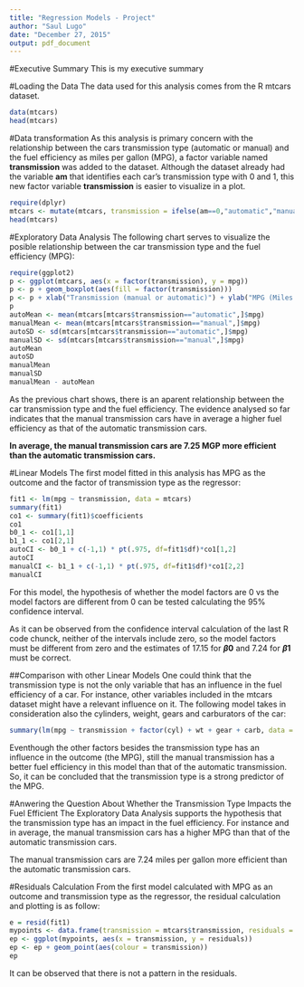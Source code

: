 ```yaml
---
title: "Regression Models - Project"
author: "Saul Lugo"
date: "December 27, 2015"
output: pdf_document
---
```


#Executive Summary
This is my executive summary

#Loading the Data
The data used for this analysis comes from the R mtcars dataset.

```r
data(mtcars)
head(mtcars)
```

#Data transformation
As this analysis is primary concern with the relationship between the cars transmission type (automatic or manual) and the fuel efficiency as miles per gallon (MPG), a factor variable named **transmission** was added to the dataset. Although the dataset already had the variable **am** that identifies each car's transmission type with 0 and 1, this new factor variable **transmission** is easier to visualize in a plot.

```r
require(dplyr)
mtcars <- mutate(mtcars, transmission = ifelse(am==0,"automatic","manual"))
head(mtcars)
```

#Exploratory Data Analysis
The following chart serves to visualize the posible relationship between the car transmission type and the fuel efficiency (MPG):

```r
require(ggplot2)
p <- ggplot(mtcars, aes(x = factor(transmission), y = mpg))
p <- p + geom_boxplot(aes(fill = factor(transmission)))
p <- p + xlab("Transmission (manual or automatic)") + ylab("MPG (Miles Per Gallon)")
p
autoMean <- mean(mtcars[mtcars$transmission=="automatic",]$mpg)
manualMean <- mean(mtcars[mtcars$transmission=="manual",]$mpg)
autoSD <- sd(mtcars[mtcars$transmission=="automatic",]$mpg)
manualSD <- sd(mtcars[mtcars$transmission=="manual",]$mpg)
autoMean
autoSD
manualMean
manualSD
manualMean - autoMean
```

As the previous chart shows, there is an aparent relationship between the car transmission type and the fuel efficiency. The evidence analysed so far indicates that the manual transmission cars have in average a higher fuel efficiency as that of the automatic transmission cars. 

**In average, the manual transmission cars are 7.25 MGP more efficient than the automatic transmission cars.**

#Linear Models
The first model fitted in this analysis has MPG as the outcome and the factor of transmission type as the regressor:
```r
fit1 <- lm(mpg ~ transmission, data = mtcars)
summary(fit1)
co1 <- summary(fit1)$coefficients
co1
b0_1 <- co1[1,1]
b1_1 <- co1[2,1]
autoCI <- b0_1 + c(-1,1) * pt(.975, df=fit1$df)*co1[1,2]
autoCI
manualCI <- b1_1 + c(-1,1) * pt(.975, df=fit1$df)*co1[2,2]
manualCI
```

For this model, the hypothesis of whether the model factors are 0 vs the model factors are different from 0 can be tested calculating the 95% confidence interval.

As it can be observed from the confidence interval calculation of the last R code chunck, neither of the intervals include zero, so the model factors must be different from zero and the estimates of 17.15 for **$\beta{0}$** and 7.24 for **$\beta{1}$** must be correct. 

##Comparison with other Linear Models
One could think that the transmission type is not the only variable that has an influence in the fuel efficiency of a car. For instance, other variables included in the mtcars dataset might have a relevant influence on it. The following model takes in consideration also the cylinders, weight, gears and carburators of the car:

```r
summary(lm(mpg ~ transmission + factor(cyl) + wt + gear + carb, data = mtcars))
```

Eventhough the other factors besides the transmission type has an influence in the outcome (the MPG), still the manual transmission has a better fuel efficiency in this model than that of the automatic transmission. So, it can be concluded that the transmission type is a strong predictor of the MPG.

#Anwering the Question About Whether the Transmission Type Impacts the Fuel Efficient
The Exploratory Data Analysis supports the hypothesis that the transmission type has an impact in the fuel efficiency. For instance and in average, the manual transmission cars has a higher MPG than that of the automatic transmission cars. 

The manual transmission cars are 7.24 miles per gallon more efficient than the automatic transmission cars.

#Residuals Calculation
From the first model calculated with MPG as an outcome and transmission type as the regressor, the residual calculation and plotting is as follow:
```r
e = resid(fit1)
mypoints <- data.frame(transmission = mtcars$transmission, residuals = e)
ep <- ggplot(mypoints, aes(x = transmission, y = residuals))
ep <- ep + geom_point(aes(colour = transmission))
ep
```
It can be observed that there is not a pattern in the residuals.

